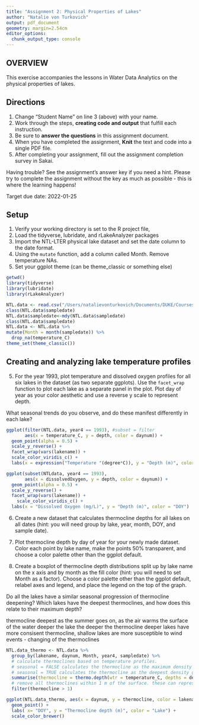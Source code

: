 ```yaml
---
title: "Assignment 2: Physical Properties of Lakes"
author: "Natalie von Turkovich"
output: pdf_document
geometry: margin=2.54cm
editor_options: 
  chunk_output_type: console
---
```


## OVERVIEW

This exercise accompanies the lessons in Water Data Analytics on the physical properties of lakes. 

## Directions
1. Change "Student Name" on line 3 (above) with your name.
2. Work through the steps, **creating code and output** that fulfill each instruction.
3. Be sure to **answer the questions** in this assignment document.
4. When you have completed the assignment, **Knit** the text and code into a single PDF file.
5. After completing your assignment, fill out the assignment completion survey in Sakai. 

Having trouble? See the assignment's answer key if you need a hint. Please try to complete the assignment without the key as much as possible - this is where the learning happens!

Target due date: 2022-01-25

## Setup

1. Verify your working directory is set to the R project file, 
2. Load the tidyverse, lubridate, and rLakeAnalyzer packages
3. Import the NTL-LTER physical lake dataset and set the date column to the date format. 
4. Using the `mutate` function, add a column called Month. Remove temperature NAs.
5. Set your ggplot theme (can be theme_classic or something else)

```r
getwd()
library(tidyverse)
library(lubridate)
library(rLakeAnalyzer)

NTL.data <- read.csv("/Users/natalievonturkovich/Documents/DUKE/Courses/Spring 22/ENV_790_WDA/Water_Data_Analytics_2022/Data/Raw/NTL-LTER_Lake_ChemistryPhysics_Raw.csv")
class(NTL.data$sampledate)
NTL.data$sampledate<-mdy(NTL.data$sampledate)
class(NTL.data$sampledate)
NTL.data <- NTL.data %>% 
mutate(Month = month(sampledate)) %>% 
  drop_na(temperature_C)
theme_set(theme_classic())
```

## Creating and analyzing lake temperature profiles

5. For the year 1993, plot temperature and dissolved oxygen profiles for all six lakes in the dataset (as two separate ggplots). Use the `facet_wrap` function to plot each lake as a separate panel in the plot. Plot day of year as your color aesthetic and use a reverse y scale to represent depth. 

What seasonal trends do you observe, and do these manifest differently in each lake?

```r
ggplot(filter(NTL.data, year4 == 1993), #subset = filter
       aes(x = temperature_C, y = depth, color = daynum)) +
  geom_point(alpha = 0.5) +
  scale_y_reverse() +
  facet_wrap(vars(lakename)) +
  scale_color_viridis_c() +
  labs(x = expression("Temperature "(degree*C)), y = "Depth (m)", color = "DOY")

ggplot(subset(NTLdata, year4 == 1993),
       aes(x = dissolvedOxygen, y = depth, color = daynum)) +
  geom_point(alpha = 0.5) +
  scale_y_reverse() +
  facet_wrap(vars(lakename)) +
    scale_color_viridis_c() +
  labs(x = "Dissolved Oxygen (mg/L)", y = "Depth (m)", color = "DOY")
```


6. Create a new dataset that calculates thermocline depths for all lakes on all dates (hint: you will need group by lake, year, month, DOY, and sample date).

7. Plot thermocline depth by day of year for your newly made dataset. Color each point by lake name, make the points 50% transparent, and choose a color palette other than the ggplot default. 
8. Create a boxplot of thermocline depth distributions split up by lake name on the x axis and by month as the fill color (hint: you will need to set Month as a factor). Choose a color palette other than the ggplot default, relabel axes and legend, and place the legend on the top of the graph.

Do all the lakes have a similar seasonal progression of thermocline deepening? Which lakes have the deepest thermoclines, and how does this relate to their maximum depth? 

thermocline deepest as the summer goes on, as the air warms the surface of the water
deeper the lake the deeper the thermocline
deeper lakes have more consisent thermocline, shallow lakes are more susceptible to wind events - changing of the thermoclines


```r
NTL.data_thermo <- NTL.data %>%
  group_by(lakename, daynum, Month, year4, sampledate) %>%
  # calculate thermoclines based on temperature profiles. 
  # seasonal = FALSE calculates the thermocline as the maximum density gradient
  # seasonal = TRUE calculates the thermocline as the deepest density gradient
  summarise(thermocline = thermo.depth(wtr = temperature_C, depths = depth, seasonal = FALSE)) %>%
  # remove all thermoclines within 1 m of the surface. these can represent transient stratification.
  filter(thermocline > 1)
```


```r
ggplot(NTL.data_thermo, aes(x = daynum, y = thermocline, color = lakename)) +
  geom_point() +
  labs( x= "DOY", y = "Thermocline depth (m)", color = "Lake") +
  scale_color_brewer()
```

